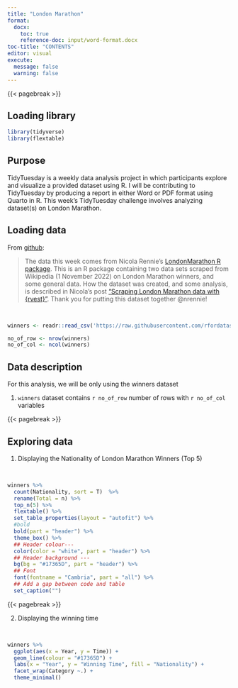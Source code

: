 ```yaml
---
title: "London Marathon"
format: 
  docx:
    toc: true
    reference-doc: input/word-format.docx
toc-title: "CONTENTS"    
editor: visual
execute: 
  message: false
  warning: false
---
```


{{< pagebreak >}}

## Loading library

```r

library(tidyverse)
library(flextable)

```

## Purpose

TidyTuesday is a weekly data analysis project in which participants explore and visualize a provided dataset using R. I will be contributing to TidyTuesday by producing a report in either Word or PDF format using Quarto in R. This week's TidyTuesday challenge involves analyzing dataset(s) on London Marathon.

## Loading data

From [github](https://github.com/rfordatascience/tidytuesday/blob/master/data/2023/2023-04-25/readme.md):

> The data this week comes from Nicola Rennie's [LondonMarathon R package](https://github.com/nrennie/LondonMarathon). This is an R package containing two data sets scraped from Wikipedia (1 November 2022) on London Marathon winners, and some general data. How the dataset was created, and some analysis, is described in Nicola's post ["Scraping London Marathon data with {rvest}"](https://nrennie.rbind.io/blog/web-scraping-rvest-london-marathon/). Thank you for putting this dataset together \@nrennie!

</br>

```r

winners <- readr::read_csv('https://raw.githubusercontent.com/rfordatascience/tidytuesday/master/data/2023/2023-04-25/winners.csv')

no_of_row <- nrow(winners)
no_of_col <- ncol(winners)
```

## Data description

For this analysis, we will be only using the winners dataset

1.  `winners` dataset contains `r no_of_row` number of rows with `r no_of_col` variables

{{< pagebreak >}}

## Exploring data

1.  Displaying the Nationality of London Marathon Winners (Top 5)

</br>

```r

winners %>%
  count(Nationality, sort = T)  %>%
  rename(Total = n) %>%
  top_n(5) %>%
  flextable() %>%
  set_table_properties(layout = "autofit") %>%
  #bold
  bold(part = "header") %>%
  theme_box() %>%
  ## Header colour---
  color(color = "white", part = "header") %>% 
  ## Header background ---
  bg(bg = "#17365D", part = "header") %>%
  ## Font
  font(fontname = "Cambria", part = "all") %>%
  ## Add a gap between code and table
  set_caption("")


```

{{< pagebreak >}}

2.  Displaying the winning time

</br>

```r

winners %>%
  ggplot(aes(x = Year, y = Time)) +
  geom_line(colour = "#17365D") +
  labs(x = "Year", y = "Winning Time", fill = "Nationality") +
  facet_wrap(Category ~.) +
  theme_minimal() 



```
